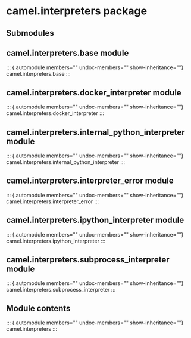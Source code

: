 # camel.interpreters package

## Submodules

## camel.interpreters.base module

::: {.automodule members="" undoc-members="" show-inheritance=""}
camel.interpreters.base
:::

## camel.interpreters.docker_interpreter module

::: {.automodule members="" undoc-members="" show-inheritance=""}
camel.interpreters.docker_interpreter
:::

## camel.interpreters.internal_python_interpreter module

::: {.automodule members="" undoc-members="" show-inheritance=""}
camel.interpreters.internal_python_interpreter
:::

## camel.interpreters.interpreter_error module

::: {.automodule members="" undoc-members="" show-inheritance=""}
camel.interpreters.interpreter_error
:::

## camel.interpreters.ipython_interpreter module

::: {.automodule members="" undoc-members="" show-inheritance=""}
camel.interpreters.ipython_interpreter
:::

## camel.interpreters.subprocess_interpreter module

::: {.automodule members="" undoc-members="" show-inheritance=""}
camel.interpreters.subprocess_interpreter
:::

## Module contents

::: {.automodule members="" undoc-members="" show-inheritance=""}
camel.interpreters
:::
